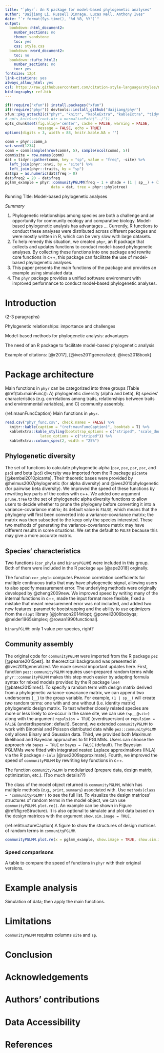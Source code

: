 ```yaml
---
title: "`phyr`: An R package for model-based phylogenetic analyses"
author: "Daijiang Li, Russell Dinnage, Lucas Nell, Anthony Ives"
date: "`r format(Sys.time(), '%d %B, %Y')`"
output:
  bookdown::html_document2:
    number_sections: no
    theme: sandstone
    toc: yes
    css: style.css
  bookdown::word_document2: 
    toc: no
  bookdown::tufte_html2:
    number_sections: no
    toc: yes
fontsize: 12pt
link-citations: yes
always_allow_html: yes
csl: https://raw.githubusercontent.com/citation-style-language/styles/master/methods-in-ecology-and-evolution.csl
bibliography: ref.bib
---
```


```r
if(!require("xfun")) install.packages("xfun")
if(!require("phyr")) devtools::install_github("daijiang/phyr")
xfun::pkg_attach2(c("phyr", "knitr", "kableExtra", "kableExtra", "tidyverse"))
# opts_knit$set(root.dir = normalizePath("../"))
opts_chunk$set(fig.align='center', cache = FALSE, warning = FALSE, 
               message = FALSE, echo = TRUE)
options(digits = 3, width = 88, knitr.kable.NA = '')

comm = phyr::comm_a
set.seed(1234)
comm = comm[sample(nrow(comm), 5), sample(ncol(comm), 5)]
comm$site = row.names(comm)
dat = tidyr::gather(comm, key = "sp", value = "freq", -site) %>% 
  left_join(phyr::envi, by = "site") %>% 
  left_join(phyr::traits, by = "sp")
dat$pa = as.numeric(dat$freq > 0)
dat$freq2 = 20 - dat$freq
pglmm_example = phyr::communityPGLMM(freq ~ 1 + shade + (1 | sp__) + (1 | site) + (1 | sp__@site), 
                     data = dat, tree = phyr::phylotree)
```

Running Title: Model-based phylogenetic analyses

*Summary*

1. Phylogenetic relationships among species are both a challenge and an opportunity for community ecology and comparative biology. Model-based phylogenetic analysis has advantages ... Currently, R functions to conduct these analyses were distributed across different packages and were mostly written in R, which can be very slow with large datasets.
2. To help remedy this situation, we created `phyr`, an R package that collects and updates functions to conduct model-based phylogenetic analyses. By collecting these functions into one package and rewrite core functions in c++, this package can facilitate the use of model-based phylogenetic analyses.
3. This paper presents the main functions of the package and provides an example using simulated data.
4. The `phyr` package provides a unified software environment with improved performance to conduct model-based phylogenetic analyses.

# Introduction

(2-3 paragraphs)

Phylogenetic relationships: importance and challenges

Model-based methods for phylogenetic analysis: advantages

The need of an R package to facilitate model-based phylogenetic analysis

Example of citations: [@r2017], [@ives2011generalized; @ives2018book]

# Package architecture

Main functions in `phyr` can be categorized into three groups (Table \@ref(tab:mainFunc)): A) phylogenetic diversity (alpha and beta), B) species' characteristics (e.g. correlations among traits, relationships between traits and environmental variables), and C) community assembly.

(ref:maunFuncCaption) Main functions in `phyr`.

```r
read.csv("phyr_func.csv", check.names = FALSE) %>% 
  knitr::kable(caption = "(ref:maunFuncCaption)", booktab = T) %>%
  kableExtra::kable_styling(bootstrap_options = c("striped", "scale_down", "hover"),
                latex_options = c("striped")) %>% 
  kableExtra::column_spec(2, width = "25%")
```

## Phylogenetic diversity

The set of functions to calculate phylogenetic alpha (`psv`, `pse`, `psr`, `psc`, and `psd`) and beta (`pcd`) diversity was imported from the R package `picante` [@kembel2010picante]. Their theoretic bases were provided by @helmus2007phylogenetic (for alpha diversity) and @ives2010phylogenetic (for pairwise beta diversity). We improved the speed of these functions by rewriting key parts of the codes with c++. We added one argument `prune.tree` to the set of phylogenetic alpha diversity functions to allow users to decide whether to prune the phylogeny before converting it into a variance-covariance matrix; its default value is `FALSE`, which means that the phylogeny will first been converted into a variance-covariance matrix; the matrix was then subsetted to the keep only the species interested. These two methods of generating the variance-covariance matrix may have different results in some situations. We set the default to `FALSE` because this may give a more accurate matrix.

## Species' characteristics 

Two functions (`cor_phylo` and `binaryPGLMM`) were included in this group. Both of them were included in the R package `ape` [@ape2018] orginally.



The function `cor_phylo` computes Pearson correlation coefficients for multiple continuous
traits that may have phylogenetic signal, allowing users to also specify measurement
error.
The underlying methods were originally developed by @zheng2009new.
We improved speed by writing many of the internal functions in c++,
made the input format more flexible,
fixed a mistake that meant measurement error was not included, and
added two new features: parametric bootstrapping and the ability to use optimizers
from the `nlopt` library [@johnson2014nlopt; @powell2009bobyqa; @nelder1965simplex; @rowan1990functional].



`binaryPGLMM`: only 1 value per species, right?

## Community assembly

The original code for `communityPGLMM` were imported from the R package `pez` [@pearse2015pez]. Its theorectical background was presented in @ives2011generalized. We made several important updates here. First, function `pez::communityPGLMM` requires user-prepared random terms while `phyr::communityPGLMM` makes this step much easier by adapting formula syntax for mixed models provided by the R package `lme4` [@bates2015lme4]. To specify a random term with design matrix derived from a phylogenetic variance-covariance matrix, we can append two underscores (`__`) to the group variable. For example, `(1 | sp__)` will create *two* random terms: one with and one without (i.e. identity matrix) phylogenetic design matrix. To test whether closely related species are more or less likely to co-occur in the same site, we can use `(sp__@site)` along with the argument `repulsion = TRUE` (overdispersion) or `repulsion = FALSE` (underdispersion; default). Second, we extended `communityPGLMM` to work with Binomial and Poisson distributed data while `pez::communityPGLMM` only allows Binary and Gaussian data. Third, we provided both Maximum likelihood and Bayesian approaches to fit PGLMMs. Users can choose the approach via `bayes = TRUE` or `bayes = FALSE` (default). The Bayesian PGLMMs were fitted with integrated nested Laplace approximations (INLA) via the R package `r-inla` [@rue2009approximate]. Fourth, we improved the speed of `communityPGLMM` by rewriting key functions in c++.

The function `communityPGLMM` is modularized (prepare data, design matrix, optimization, etc.). (Too much details??)

The class of the model object returned is `communityPGLMM`, which has multiple methods (e.g., `print`, `summary`) associated with. Use `methods(class = 'communityPGLMM')` to see the full list. To visualize the design matrices' structures of random terms in the model object, we can use `communityPGLMM.plot.re()`. An example can be shown in Figure \@ref(fig:reStructure). It is also optional to simulate and plot data based on the design matrices with the argument `show.sim.image = TRUE`.

(ref:reStructureCaption) A figure to show the structures of design matrices of random terms in `communityPGLMM`.

```r
communityPGLMM.plot.re(x = pglmm_example, show.image = TRUE, show.sim.image = FALSE)
```

### Speed comparisons

A table to compare the speed of functions in `phyr` with their original versions.

# Example analysis

Simulation of data; then apply the main functions.

# Limitations

`communityPGLMM` requires columns `site` and `sp`.

# Conclusion

# Acknowledgements

# Authors' contributions

# Data Accessibility

# References
